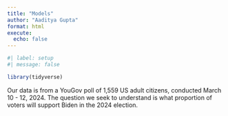 ```yaml
---
title: "Models"
author: "Aaditya Gupta"
format: html
execute: 
  echo: false
---
```


```r
#| label: setup
#| message: false

library(tidyverse)
```

Our data is from a YouGov poll of 1,559 US adult citizens, conducted March 10 - 12, 2024. The question we seek to understand is what proportion of voters will support Biden in the 2024 election.

